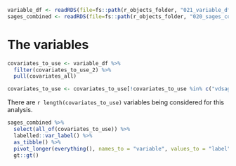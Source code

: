 
```r
variable_df <- readRDS(file=fs::path(r_objects_folder, "021_variable_df.rds"))
sages_combined <- readRDS(file=fs::path(r_objects_folder, "020_sages_combined.rds"))
```

# The variables

```r
covariates_to_use <- variable_df %>%
  filter(covariates_to_use_2) %>%
  pull(covariates_all)

covariates_to_use <- covariates_to_use[!covariates_to_use %in% c("vdsagesdeliriumever", "vdgcp_slope36m", "vdgcp_slope48m")]
```

There are `r length(covariates_to_use)` variables being considered for this analysis.

```r
sages_combined %>%
  select(all_of(covariates_to_use)) %>%
  labelled::var_label() %>%
  as_tibble() %>%
  pivot_longer(everything(), names_to = "variable", values_to = "label") %>%
  gt::gt()
```